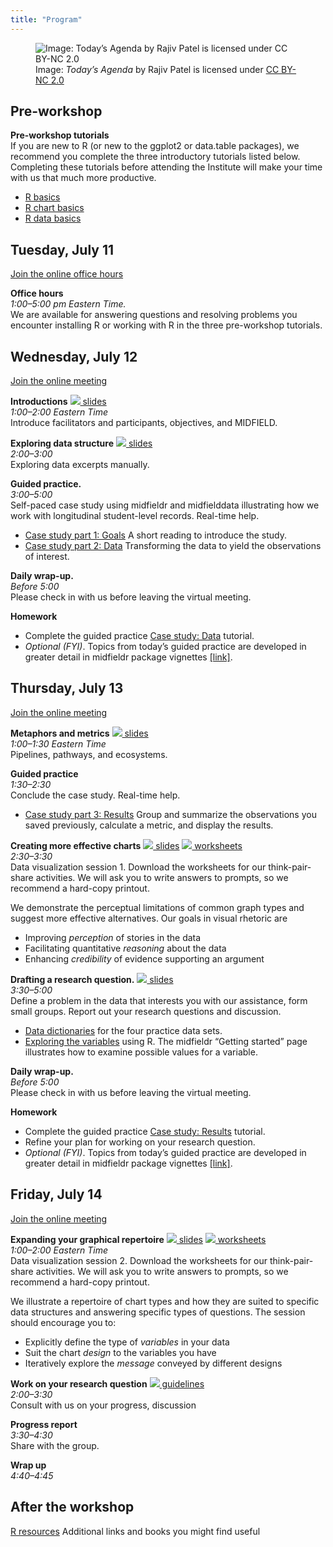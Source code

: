```yaml
---
title: "Program"
---
```


![Image: *Today's Agenda* by Rajiv Patel is licensed under [CC BY-NC 2.0](https://creativecommons.org/licenses/by-nc/2.0/legalcode)](figures/agenda.png)

## Pre-workshop

**Pre-workshop tutorials**     
If you are new to R (or new to the ggplot2 or data.table packages), we recommend you complete the three introductory tutorials listed below. Completing these tutorials before attending the Institute will make your time with us that much more productive.

- [R basics](r-basics.html)   
- [R chart basics](chart-basics.html)
- [R data basics](data-basics.html)





## Tuesday, July 11

[Join the online office hours](https://purdue-edu.zoom.us/j/96788326845?pwd=VTNHRENkS3V2R3Z4VkJsMXU2ZlhFdz09)    

**Office hours**    
*1:00--5:00 pm Eastern Time.*    
We are available for answering questions and resolving problems you encounter installing R or working with R in the three pre-workshop tutorials. 












## Wednesday, July 12

[Join the online meeting](https://purdue-edu.zoom.us/j/96788326845?pwd=VTNHRENkS3V2R3Z4VkJsMXU2ZlhFdz09)    




**Introductions** [![](resources/download-icon.png) slides](resources/placeholder-image.pdf)    
*1:00--2:00 Eastern Time*    
Introduce facilitators and participants, objectives, and MIDFIELD.    




**Exploring data structure** [![](resources/download-icon.png) slides](resources/placeholder-image.pdf)    
*2:00--3:00*    
Exploring data excerpts manually.




**Guided practice.**    
*3:00--5:00*    
Self-paced case study using midfieldr and midfielddata illustrating how we work with longitudinal student-level records. Real-time help. 

- [Case study part 1: Goals](https://midfieldr.github.io/midfieldr/articles/art-001-case-goals.html) A short reading to introduce the study.  
- [Case study part 2: Data](https://midfieldr.github.io/midfieldr/articles/art-002-case-data.html) Transforming the data to yield the observations of interest.




**Daily wrap-up.**    
*Before 5:00*    
Please check in with us before leaving the virtual meeting.





**Homework**

- Complete the guided practice [Case study: Data](https://midfieldr.github.io/midfieldr/articles/art-002-case-data.html) tutorial. 
- *Optional (FYI)*. Topics from today's guided practice are developed in greater detail in midfieldr package vignettes  [[link]](https://midfieldr.github.io/midfieldr/articles/).






## Thursday, July 13

[Join the online meeting](https://purdue-edu.zoom.us/j/96788326845?pwd=VTNHRENkS3V2R3Z4VkJsMXU2ZlhFdz09)        




**Metaphors and metrics** [![](resources/download-icon.png) slides](resources/placeholder-image.pdf)    
*1:00--1:30 Eastern Time*    
Pipelines, pathways, and ecosystems. 




**Guided practice**    
*1:30--2:30*    
Conclude the case study. Real-time help.     

- [Case study part 3: Results](https://midfieldr.github.io/midfieldr/articles/art-003-case-results.html) Group and summarize the observations you saved previously, calculate a metric, and display the results.



**Creating more effective charts** [![](resources/download-icon.png) slides](resources/placeholder-image.pdf) [![](resources/download-icon.png) worksheets](resources/2023-effective-charts-handout.pdf)    
*2:30--3:30*    
Data visualization session 1. Download the worksheets for our think-pair-share activities. We will ask you to write answers to prompts, so we recommend a hard-copy printout. 

We demonstrate the perceptual limitations of common graph types and suggest more effective alternatives. Our goals in visual rhetoric are

- Improving *perception* of stories in the data  
- Facilitating quantitative *reasoning* about the data  
- Enhancing *credibility* of evidence supporting an argument  

 



**Drafting a research question.** [![](resources/download-icon.png) slides](resources/placeholder-image.pdf)    
*3:30--5:00*    
Define a problem in the data that interests you with our assistance, form small groups. Report out your research questions and discussion. 


- [Data dictionaries](https://midfieldr.github.io/midfielddata/reference/index.html) for the four practice data sets. 
- [Exploring the variables](https://midfieldr.github.io/midfieldr/articles/art-000-getting-started.html) using R. The midfieldr "Getting started" page illustrates how to examine possible values for a variable.  



**Daily wrap-up.**    
*Before 5:00*    
Please check in with us before leaving the virtual meeting.





**Homework**

- Complete the guided practice [Case study: Results](https://midfieldr.github.io/midfieldr/articles/art-003-case-results.html) tutorial. 
- Refine your plan for working on your research question.  
- *Optional (FYI)*. Topics from today's guided practice are developed in greater detail in midfieldr package vignettes  [[link]](https://midfieldr.github.io/midfieldr/articles/).






## Friday, July 14

[Join the online meeting](https://purdue-edu.zoom.us/j/96788326845?pwd=VTNHRENkS3V2R3Z4VkJsMXU2ZlhFdz09)     





**Expanding your graphical repertoire** [![](resources/download-icon.png) slides](resources/placeholder-image.pdf) [![](resources/download-icon.png) worksheets](resources/2023-chart-repertoire-handout.pdf)        
*1:00--2:00 Eastern Time*    
Data visualization session 2. Download the worksheets for our think-pair-share activities. We will ask you to write answers to prompts, so we recommend a hard-copy printout. 

We illustrate a repertoire of chart types and how they are suited to specific data structures and answering specific types of questions. The session should encourage you to:

- Explicitly define the type of *variables* in your data
- Suit the chart *design* to the variables you have
- Iteratively explore the *message* conveyed by different designs





**Work on your research question** [![](resources/download-icon.png) guidelines](resources/2023-draft-a-research-question.pdf)    
*2:00--3:30*    
Consult with us on your progress, discussion 




**Progress report**    
*3:30--4:30*    
Share with the group. 




**Wrap up**    
*4:40--4:45*    




## After the workshop

 [R resources](r-resources.html) Additional links and books you might find useful
